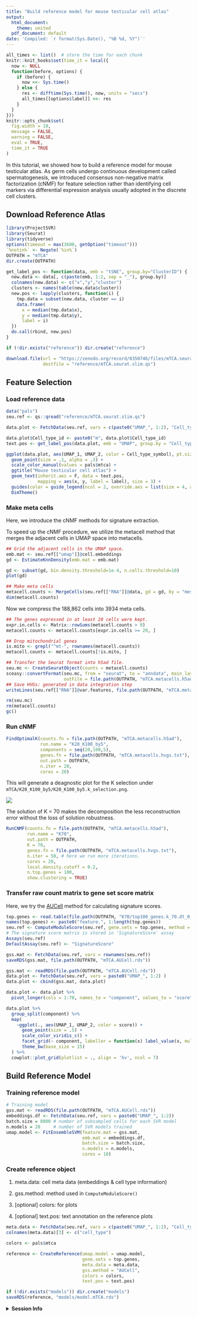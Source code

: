 ```yaml
---
title: "Build reference model for mouse testicular cell atlas"
output:
  html_document:
    theme: united
  pdf_document: default
date: 'Compiled: `r format(Sys.Date(), "%B %d, %Y")`'
---
```


```r
all_times <- list()  # store the time for each chunk
knitr::knit_hooks$set(time_it = local({
  now <- NULL
  function(before, options) {
    if (before) {
      now <<- Sys.time()
    } else {
      res <- difftime(Sys.time(), now, units = "secs")
      all_times[[options$label]] <<- res
    }
  }
}))
knitr::opts_chunk$set(
  fig.width = 10,
  message = FALSE,
  warning = FALSE,
  eval = TRUE,
  time_it = TRUE
)
```

In this tutorial, we showed how to build a reference model for mouse testicular atlas.  As germ cells undergo continuous development called spermatogenesis, we introduced consensus non-negative matrix factorization (cNMF) for feature selection rather than identifying cell markers via differential expression analysis usually adopted in the discrete cell clusters.

## Download Reference Atlas

```r
library(ProjectSVR)
library(Seurat)
library(tidyverse)
options(timeout = max(3600, getOption("timeout")))
`%notin%` <- Negate(`%in%`)
OUTPATH = "mTCA"
dir.create(OUTPATH)

get_label_pos <- function(data, emb = "tSNE", group.by="ClusterID") {
  new.data <- data[, c(paste(emb, 1:2, sep = "_"), group.by)]
  colnames(new.data) <- c("x","y","cluster")
  clusters <- names(table(new.data$cluster))
  new.pos <- lapply(clusters, function(i) {
    tmp.data = subset(new.data, cluster == i)
    data.frame(
      x = median(tmp.data$x),
      y = median(tmp.data$y),
      label = i)
  })
  do.call(rbind, new.pos)
}
```

```r
if (!dir.exists("reference")) dir.create("reference")

download.file(url = "https://zenodo.org/record/8350746/files/mTCA.seurat.slim.qs", 
              destfile = "reference/mTCA.seurat.slim.qs")
```


## Feature Selection

### Load reference data

```r
data("pals")
seu.ref <- qs::qread("reference/mTCA.seurat.slim.qs")

data.plot <- FetchData(seu.ref, vars = c(paste0("UMAP_", 1:2), "Cell_type_symbol", "Cell_type_id"))

data.plot$Cell_type_id <- paste0("m", data.plot$Cell_type_id)
text.pos <- get_label_pos(data.plot, emb = "UMAP", group.by = "Cell_type_id")

ggplot(data.plot, aes(UMAP_1, UMAP_2, color = Cell_type_symbol), pt.size = .4) +
  geom_point(size = .1, alpha = .3) +
  scale_color_manual(values = pals$mtca) +
  ggtitle("Mouse testicular cell atlas") + 
  geom_text(inherit.aes = F, data = text.pos,
            mapping = aes(x, y, label = label), size = 3) +
  guides(color = guide_legend(ncol = 2, override.aes = list(size = 4, alpha = 1))) +
  DimTheme()
```

### Make meta cells

Here, we introduce the cNMF methods for signature extraction.

To speed up the cNMF procedure, we utilize the metacell method that merges the adjacent cells in UMAP space into metacells.

```r
## Grid the adjacent cells in the UMAP space.
emb.mat <- seu.ref[["umap"]]@cell.embeddings
gd <- EstimateKnnDensity(emb.mat = emb.mat)

gd <- subset(gd, bin.density.threshold=1e-4, n.cells.threshold=10)
plot(gd)

## Make meta cells
metacell.counts <- MergeCells(seu.ref[["RNA"]]@data, gd = gd, by = "mesh.points", cores = 10)
dim(metacell.counts)
```

Now we compress the 188,862 cells into 3934 meta cells.

```r
## The genes expressed in at least 20 cells were kept.
expr.in.cells <- Matrix::rowSums(metacell.counts > 0)
metacell.counts <- metacell.counts[expr.in.cells >= 20, ]

## Drop mitochondrial genes
is.mito <- grepl("^mt-", rownames(metacell.counts))
metacell.counts <- metacell.counts[!is.mito, ]

## Transfer the Seurat format into h5ad file.
seu.mc <- CreateSeuratObject(counts = metacell.counts)
sceasy::convertFormat(seu.mc, from = "seurat", to = "anndata", main_layer = "counts", 
                      outFile = file.path(OUTPATH, "mTCA.metacells.h5ad"))
## Save HVGs: generated in data integration step
writeLines(seu.ref[["RNA"]]@var.features, file.path(OUTPATH, "mTCA.metacells.hvgs.txt"))

rm(seu.mc)
rm(metacell.counts)
gc()
```

### Run cNMF

```r
FindOptimalK(counts.fn = file.path(OUTPATH, "mTCA.metacells.h5ad"),
             run.name = "K20_K100_by5", 
             components = seq(20,100,5), 
             genes.fn = file.path(OUTPATH, "mTCA.metacells.hvgs.txt"),
             out.path = OUTPATH,
             n.iter = 20, 
             cores = 20)
```

This will generate a deagnostic plot for the K selection under `mTCA/K20_K100_by5/K20_K100_by5.k_selection.png`.

![](../reference/figures/perturbed-gc-cnmf-k-selection.png)

The solution of K = 70 makes the decomposition the less reconstruction error without the loss of solution robustness.

```r
RunCNMF(counts.fn = file.path(OUTPATH, "mTCA.metacells.h5ad"), 
        run.name = "K70", 
        out.path = OUTPATH, 
        K = 70, 
        genes.fn = file.path(OUTPATH, "mTCA.metacells.hvgs.txt"),
        n.iter = 50, # here we run more iterations.
        cores = 20, 
        local.density.cutoff = 0.2,
        n.top.genes = 100, 
        show.clustering = TRUE)
```


### Transfer raw count matrix to gene set score matrix

Here, we try the [AUCell](https://bioconductor.org/packages/release/bioc/html/AUCell.html) method for calculating signature scores.

```r
top.genes <- read.table(file.path(OUTPATH, "K70/top100_genes.k_70.dt_0_2.txt"), header = T)
names(top.genes) <- paste0("feature.", 1:length(top.genes))
seu.ref <- ComputeModuleScore(seu.ref, gene.sets = top.genes, method = "AUCell", cores = 5)
# The signature score matrix is stored in 'SignatureScore' assay
Assays(seu.ref)
DefaultAssay(seu.ref) <- "SignatureScore"

gss.mat <- FetchData(seu.ref, vars = rownames(seu.ref))
saveRDS(gss.mat, file.path(OUTPATH, "mTCA.AUCell.rds"))
```

```r
gss.mat <- readRDS(file.path(OUTPATH, "mTCA.AUCell.rds"))
data.plot <- FetchData(seu.ref, vars = paste0("UMAP_", 1:2) )
data.plot <- cbind(gss.mat, data.plot)

data.plot <- data.plot %>% 
  pivot_longer(cols = 1:70, names_to = "component", values_to = "score")

data.plot %>% 
  group_split(component) %>% 
  map(
    ~ggplot(., aes(UMAP_1, UMAP_2, color = score)) + 
      geom_point(size = .5) +
      scale_color_viridis_c() +
      facet_grid(~ component, labeller = function(x) label_value(x, multi_line = FALSE)) + 
      theme_bw(base_size = 15)
  ) %>% 
  cowplot::plot_grid(plotlist = ., align = 'hv', ncol = 7)
```

## Build Reference Model

### Training reference model

```r
# Training model
gss.mat <- readRDS(file.path(OUTPATH, "mTCA.AUCell.rds"))
embeddings.df <- FetchData(seu.ref, vars = paste0("UMAP_", 1:2))
batch.size = 8000 # number of subsampled cells for each SVR model
n.models = 20     # number of SVR models trained
umap.model <- FitEnsembleSVM(feature.mat = gss.mat,
                             emb.mat = embeddings.df,
                             batch.size = batch.size,
                             n.models = n.models,
                             cores = 10)
```

### Create reference object

1. meta.data: cell meta data (embeddings & cell type information)

2. gss.method: method used in `ComputeModuleScore()`

3. [optional] colors: for plots

4. [optional] text.pos: text annotation on the reference plots

```r
meta.data <- FetchData(seu.ref, vars = c(paste0("UMAP_", 1:2), "Cell_type_symbol"))
colnames(meta.data)[3] <- c("cell_type")

colors <- pals$mtca

reference <- CreateReference(umap.model = umap.model,
                             gene.sets = top.genes,
                             meta.data = meta.data,
                             gss.method = "AUCell",
                             colors = colors,
                             text.pos = text.pos)

if (!dir.exists("models")) dir.create("models")
saveRDS(reference, "models/model.mTCA.rds")
```


<details>
  <summary>**Session Info**</summary>
```r
sessionInfo()
```
</details>
